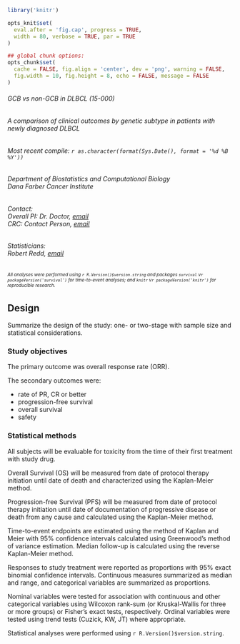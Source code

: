 ```r
library('knitr')

opts_knit$set(
  eval.after = 'fig.cap', progress = TRUE,
  width = 80, verbose = TRUE, par = TRUE
)

## global chunk options:
opts_chunk$set(
  cache = FALSE, fig.align = 'center', dev = 'png', warning = FALSE,
  fig.width = 10, fig.height = 8, echo = FALSE, message = FALSE
)
```

###### GCB vs non-GCB in DLBCL (15-000)

###### A comparison of clinical outcomes by genetic subtype in patients with newly diagnosed DLBCL

###### Most recent compile: `r as.character(format(Sys.Date(), format = '%d %B %Y'))`

###### Department of Biostatistics and Computational Biology<br />Dana Farber Cancer Institute

###### Contact:<br />Overall PI: Dr. Doctor, <a href="mailto:dr_doctor@dfci.harvard.edu?subject=trainr2">email</a><br />CRC: Contact Person, <a href="mailto:contact@partners.org?subject=trainr2">email</a><br />

###### Statisticians:<br />Robert Redd, <a href="mailto:rredd@jimmy.harvard.edu?subject=trainr2">email</a>

###### <font size = 1>All analyses were performed using `r R.Version()$version.string` and packages `survival` v`r packageVersion('survival')` for time-to-event analyses; and `knitr` v`r packageVersion('knitr')` for reproducible research.</font>

## Design

Summarize the design of the study: one- or two-stage with sample size and statistical considerations.

### Study objectives

The primary outcome was overall response rate (ORR).

The secondary outcomes were:

  - rate of PR, CR or better  
  - progression-free survival  
  - overall survival
  - safety

### Statistical methods

All subjects will be evaluable for toxicity from the time of their first treatment with study drug.

Overall Survival (OS) will be measured from date of protocol therapy initiation until date of death and characterized using the Kaplan-Meier method.

Progression-free Survival (PFS) will be measured from date of protocol therapy initiation until date of documentation of progressive disease or death from any cause and calculated using the Kaplan-Meier method.

Time-to-event endpoints are estimated using the method of Kaplan and Meier with 95% confidence intervals calculated using Greenwood’s method of variance estimation. Median follow-up is calculated using the reverse Kaplan-Meier method.

Responses to study treatment were reported as proportions with 95% exact binomial confidence intervals. Continuous measures summarized as median and range, and categorical variables are summarized as proportions.

Nominal variables were tested for association with continuous and other categorical variables using Wilcoxon rank-sum (or Kruskal-Wallis for three or more groups) or Fisher’s exact tests, respectively. Ordinal variables were tested using trend tests (Cuzick, KW, JT) where appropriate.

Statistical analyses were performed using `r R.Version()$version.string`.
